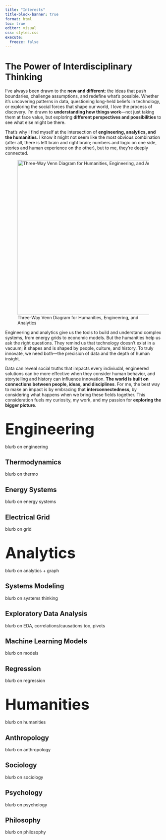 ```yaml
---
title: "Interests"
title-block-banner: true
format: html
toc: true
editor: visual
css: styles.css
execute:
  freeze: false
---
```


# The Power of Interdisciplinary Thinking

I've always been drawn to the **new and different**: the ideas that push boundaries, challenge assumptions, and redefine what's possible. Whether it's uncovering patterns in data, questioning long-held beliefs in technology, or exploring the social forces that shape our world, I love the process of discovery. I'm drawn to **understanding how things work**—not just taking them at face value, but exploring **different perspectives and possibilities** to see what else might be there.

That's why I find myself at the intersection of **engineering, analytics, and the humanities**. I know it might not seem like the most obvious combination (after all, there is left brain and right brain; numbers and logic on one side, stories and human experience on the other), but to me, they're deeply connected.

![Three-Way Venn Diagram for Humanities, Engineering, and Analytics](images/venndiagram.png){width="500px"}

Engineering and analytics give us the tools to build and understand complex systems, from energy grids to economic models. But the humanities help us ask the right questions. They remind us that technology doesn't exist in a vacuum; it shapes and is shaped by people, culture, and history. To truly innovate, we need both—the precision of data and the depth of human insight.

Data can reveal social truths that impacts every indiviudal, engineered solutions can be more effective when they consider human behavior, and storytelling and history can influence innovation. **The world is built on connections between people, ideas, and disciplines**. For me, the best way to make an impact is by embracing that **interconnectedness**, by considering what happens when we bring these fields together. This consideration fuels my curiosity, my work, and my passion for **exploring the bigger picture**.

# [Engineering]{style="font-size: 1.75em;"}

blurb on engineering

## Thermodynamics

blurb on thermo

## Energy Systems

blurb on energy systems

## Electrical Grid

blurb on grid

# [Analytics]{style="font-size: 1.75em;"}

blurb on analytics + graph

## Systems Modeling

blurb on systems thinking

## Exploratory Data Analysis

blurb on EDA, correlations/causations too, pivots

## Machine Learning Models

blurb on models

## Regression

blurb on regression

# [Humanities]{style="font-size: 1.75em;"}

blurb on humanities

## Anthropology

blurb on anthropology

## Sociology

blurb on sociology

## Psychology

blurb on psychology

## Philosophy

blurb on philosophy
